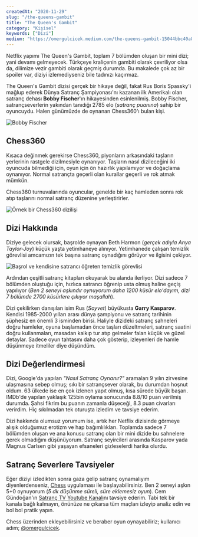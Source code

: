 ```yaml
---
createdAt: "2020-11-29"
slug: "/the-queens-gambit"
title: "The Queen's Gambit"
category: "Kişisel"
keywords: ["Dizi"]
medium: "https://omergulcicek.medium.com/the-queens-gambit-15044bbc40a8"
---
```


Netflix yapımı The Queen's Gambit, toplam 7 bölümden oluşan bir mini dizi; yani devamı gelmeyecek. Türkçeye kraliçenin gambiti olarak çevriliyor olsa da, dilimize vezir gambiti olarak geçmiş durumda. Bu makalede çok az bir spoiler var, diziyi izlemediyseniz bile tadınızı kaçırmaz.

The Queen's Gambit dizisi gerçek bir hikaye değil, fakat Rus Boris Spassky'i mağlup ederek Dünya Satranç Şampiyonası'nı kazanan ilk Amerikalı olan satranç dehası **Bobby Fischer**'ın hikayesinden esinlenilmiş. Bobby Fischer, satrançseverlerin yakından tanıdığı 2785 elo (_satranç puanına_) sahip bir oyuncuydu. Halen günümüzde de oynanan Chess360'ı bulan kişi.

![Bobby Fischer](/img/blog/2020-11-29/bobby-fischer.jpg)

## Chess360

Kısaca değinmek gerekirse Chess360, piyonların arkasındaki taşların yerlerinin rastgele dizilmesiyle oynanıyor. Taşların nasıl dizileceğini iki oyuncuda bilmediği için, oyun için ön hazırlık yapılamıyor ve doğaçlama oynanıyor. Normal satrançta geçerli olan kurallar geçerli ve rok atmak mümkün.

Chess360 turnuvalarında oyuncular, genelde bir kaç hamleden sonra rok atıp taşlarını normal satranç düzenine yerleştirirler.

![Örnek bir Chess360 dizilişi](/img/blog/2020-11-29/chess360.jpg)

## Dizi Hakkında

Diziye gelecek olursak, başrolde oynayan Beth Harmon (_gerçek adıyla Anya Taylor-Joy_) küçük yaşta yetimhaneye alınıyor. Yetimhanede çalışan temizlik görevlisi amcamızın tek başına satranç oynadığını görüyor ve ilgisini çekiyor.

![Başrol ve kendisine satrancı öğreten temizlik görevlisi](/img/blog/2020-11-29/queens-gambit.jpeg)

Ardından çeşitli satranç kitapları okuyarak bu alanda ilerliyor. Dizi sadece 7 bölümden oluştuğu için, hızlıca satrancı öğrenip usta olmuş haline geçiş yapılıyor (_Ben 2 seneyi aşkındır oynuyorum daha 1200 küsür elo'dayım, dizi 7 bölümde 2700 küsürlere çıkıyor maşallah_).

Dizi çekilirken danışılan isim Rus (_Soyvet_) büyükusta **Garry Kasparov**. Kendisi 1985-2000 yılları arası dünya şampiyonu ve satranç tarihinin şüphesiz en önemli 3 isminden birisi. Haliyle dizideki satranç sahneleri doğru hamleler, oyuna başlamadan önce taşları düzeltmeleri, satranç saatini doğru kullanmaları, masadan kalkıp tur atıp gelmeler falan küçük ve güzel detaylar. Sadece oyun tahtasını daha çok gösterip, izleyenleri de hamle düşünmeye itmeliler diye düşündüm.

## Dizi Değerlendirmesi

Dizi, Google'da yapılan _"Nasıl Satranç Oynanır?"_ aramaları 9 yılın zirvesine ulaşmasına sebep olmuş; sıkı bir satrançsever olarak, bu durumdan hoşnut oldum. 63 ülkede ise en çok izlenen yapıt olmuş, kısa sürede büyük başarı. IMDb'de yapılan yaklaşık 125bin oylama sonucunda 8.8/10 puan verilmiş durumda. Şahsi fikrim bu puanın zamanla düşeceği, 8.3 puan civarları verirdim. Hiç sıkılmadan tek oturuşta izledim ve tavsiye ederim.

Dizi hakkında olumsuz yorumum ise, artık her Netflix dizisinde görmeye alışık olduğumuz erotizm ve hap bağımlılıkları. Toplamda sadece 7 bölümden oluşan ve ana konusu satranç olan bir mini dizide bu sahnelere gerek olmadığını düşünüyorum. Satranç seyircileri arasında Kasparov yada Magnus Carlsen gibi yaşayan efsaneleri gizleselerdi harika olurdu.

## Satranç Severlere Tavsiyeler

Eğer diziyi izledikten sonra gaza gelip satranç oynamalıyım diyenlerdenseniz, <a href="https://www.chess.com/" target="_blank" rel="noreferrer noopener">Chess</a> uygulaması ile başlayabilirsiniz. Ben 2 seneyi aşkın 5+0 oynuyorum (_5 dk düşünme süreli, süre eklemesiz oyun_). Cem Gündoğan'ın <a href="https://www.youtube.com/channel/UCh3EoSfbgqXYjRUVy1mkRYw" target="_blank" rel="noreferrer noopener">Satranç TV Youtube Kanalı</a>nı tavsiye ederim. Tabi tek bir kanala bağlı kalmayın, önünüze ne çıkarsa tüm maçları izleyip analiz edin ve bol bol pratik yapın.

Chess üzerinden ekleyebilirsiniz ve beraber oyun oynayabiliriz; kullanıcı adım; <a href="https://www.chess.com/member/omergulcicek" target="_blank" rel="noreferrer noopener">@omergulcicek</a>.
